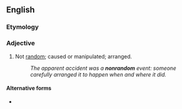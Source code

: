 {{also|non-random}}

==English==

===Etymology===
{{prefix|en|non|random}}

===Adjective===
{{en-adj|-}}

# Not [[random]]; caused or manipulated; arranged.
#: ''The apparent accident was a '''nonrandom''' event: someone carefully arranged it to happen when and where it did.''

====Alternative forms====
* {{l|en|non-random}}